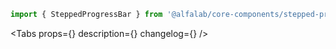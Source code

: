 

<Meta title=' Components/Progress/SteppedProgressBar' component={SteppedProgressBar} />

<!-- Canvas -->

<Story name='SteppedProgressBar'>
    <SteppedProgressBar
        step={number('step', 1)}
        maxStep={number('maxStep', 3)}
        description={text('description', 'Выбор карты')}
        view={select('view', [
            'positive',
            'negative',
            'attention',
            'link',
            'tertiary',
            'secondary',
            'primary',
            'accent',
        ])}
    />
</Story>

<!-- Docs -->

<ComponentHeader
    name='SteppedProgressBar'
    version={version}
    package='@alfalab/core-components/stepped-progress-bar'
    design='https://www.figma.com/file/cdNnkh2QdxuvYLrBm4cubM/Web-%3A%3A-Core-Default-Components?node-id=516%3A25140'
/>

```jsx
import { SteppedProgressBar } from '@alfalab/core-components/stepped-progress-bar';
```

<Tabs
    props={<ArgsTable of={SteppedProgressBarTS} />}
    description={<Description />}
    changelog={<Changelog />}
/>
